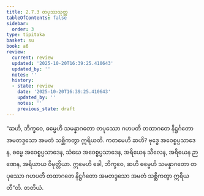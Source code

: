 ```yaml
---
title: 2.7.3 တပုဿသုတ္တ
tableOfContents: false
sidebar:
  order: 3
type: tipitaka
basket: su
book: a6
review:
  current: review
  updated: '2025-10-20T16:39:25.410643'
  updated_by: ''
  notes: ''
  history:
  - state: review
    date: '2025-10-20T16:39:25.410643'
    updated_by: ''
    notes: ''
    previous_state: draft
---
```



<DynamicBreadcrumb />


<ReviewStatus review={frontmatter.review} showDetails={true} />

<HypothesisAnnotation frontmatter={frontmatter} />

<Division number="119" book="a6" e="ch" v="16" p="392">

<Paragraph number="770" book="a6">
“ဆဟိ, ဘိက္ခဝေ, ဓမ္မေဟိ သမန္နာဂတော တပုဿော ဂဟပတိ တထာဂတေ နိဋ္ဌင်္ဂတော အမတဒ္ဒသော အမတံ သစ္ဆိကတွာ ဣရိယတိ. ကတမေဟိ ဆဟိ? ဗုဒ္ဓေ အဝေစ္စပ္ပသာဒေန, ဓမ္မေ အဝေစ္စပ္ပသာဒေန, သံဃေ အဝေစ္စပ္ပသာဒေန, အရိယေန သီလေန, အရိယေန ဉာဏေန, အရိယာယ ဝိမုတ္တိယာ. ဣမေဟိ ခေါ, ဘိက္ခဝေ, ဆဟိ ဓမ္မေဟိ သမန္နာဂတော တပုဿော ဂဟပတိ တထာဂတေ နိဋ္ဌင်္ဂတော အမတဒ္ဒသော အမတံ သစ္ဆိကတွာ ဣရိယတီ”တိ.

</Paragraph>
</Division>

<Paragraph number="771" type="center" book="a6">
တတိယံ.
</Paragraph>